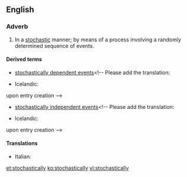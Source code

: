 ==English==

===Adverb===
{{en-adv}}

# In a [[stochastic]] manner; by means of a process involving a randomly determined sequence of events.

====Derived terms====
* [[stochastically dependent events]]<!-- Please add the translation:

* Icelandic: {{t|is|háðir atburðir|m|p}}

upon entry creation -->
* [[stochastically independent events]]<!-- Please add the translation:

* Icelandic: {{t|is|óháðir atburðir|m|p}}

upon entry creation -->

====Translations====
{{trans-top|In a stochastic manner}}
* Italian: {{t+|it|stocasticamente}}
{{trans-mid}}
{{trans-bottom}}

[[et:stochastically]]
[[ko:stochastically]]
[[vi:stochastically]]